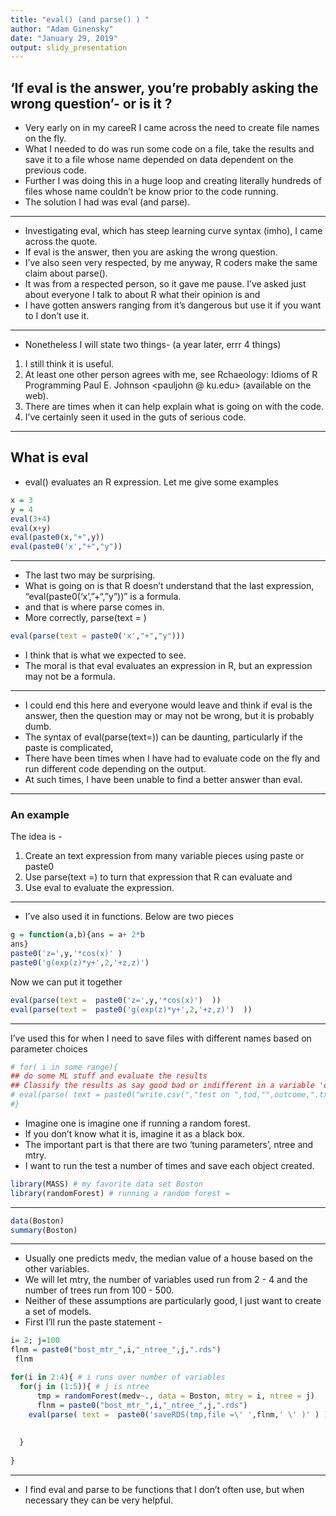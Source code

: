 ```yaml
---
title: "eval() (and parse() ) "
author: "Adam Ginensky"
date: "January 29, 2019"
output: slidy_presentation
---
```


## 'If eval is the answer, you're probably asking the wrong question'- or is it ? 

* Very early on in my careeR I came across the need to create file names on the fly.  
* What I needed to do was run some code on a file, take the results and save it to a file whose name depended on data dependent on the previous code.  
* Further I was doing this in a huge loop and creating literally hundreds of files whose name couldn't be know prior to the code running.  
* The solution I had was eval (and parse).  

---

* Investigating eval, which has steep learning curve syntax (imho), I came across the  quote. 
* If eval is the answer, then you are asking the wrong question.  
* I've also seen very respected, by me anyway, R coders make the same claim about parse().   
* It was from a respected person, so it gave me pause.  I've asked just about everyone I talk to about R what their opinion is and 
* I have gotten answers ranging from it's dangerous but use it if you want to I don't use it. 

---

* Nonetheless I will state two things- (a year later, errr 4 things)
1. I still think it is useful.
2. At least one other person agrees with me, see Rchaeology: Idioms of R Programming
Paul E. Johnson <pauljohn @ ku.edu> (available on the web).
3. There are times when it can help explain what is going on with the code.
4. I've certainly seen it used  in the guts of serious code.

---

## What is eval 

* eval() evaluates an R expression.  Let me give some examples

```r
x = 3
y = 4
eval(3+4)
eval(x+y)
eval(paste0(x,"+",y))
eval(paste0('x',"+","y"))
```

---

* The last two may be surprising.
* What is going on is that R doesn't understand that the last expression, "eval(paste0('x',"+","y"))"  is a formula. 
* and that is where parse comes in.  
* More correctly, parse(text = )

```r
eval(parse(text = paste0('x',"+","y")))
```
* I think that is what we expected to see. 
* The moral is that eval evaluates an expression in R, but an expression may not be a formula.

---

* I could end this here and everyone would leave and think if eval is the answer, then the question may or may not be wrong, but it is probably dumb.
* The syntax of eval(parse(text=)) can be daunting, particularly if the paste is complicated, 
* There have been times when I have had to evaluate code on the fly and run different code
depending on the output.
* At such times, I have been unable to find a better answer than eval.

---



### An example 

The idea is - 

1. Create an text expression from many variable pieces using paste or paste0
2. Use parse(text =) to turn that expression that R can evaluate and
3. Use eval to evaluate the expression.


---

* I've also used it in functions.  Below are two pieces


```r
g = function(a,b){ans = a+ 2*b
ans}
paste0('z=',y,'*cos(x)' )
paste0('g(exp(z)*y+',2,'+z,z)')
```

Now we can put it together 
```r
eval(parse(text =  paste0('z=',y,'*cos(x)')  ))
eval(parse(text =  paste0('g(exp(z)*y+',2,'+z,z)')  ))
```

---

I've used this for when I need to save files with different names based on parameter choices

```r
# for( i in some range){
## do some ML stuff and evaluate the results
## Classify the results as say good bad or indifferent in a variable 'outcome' tod = Sys.Date()
# eval(parse( text = paste0("write.csv(","test on ",tod,"",outcome,".txt",")""))
#}

```



* Imagine one is imagine one if running a random forest. 
* If you don't know what it is, imagine it as a black box.
* The important part is that there are two 'tuning parameters', ntree and mtry.
* I want to run the test a number of times and save each object created.

```r
library(MASS) # my favorite data set Boston
library(randomForest) # running a random forest =
```

---

```r
data(Boston)
summary(Boston)
```


---

* Usually one predicts medv, the median value of a house based on the other variables.
* We will let mtry, the number of variables used run from 2 - 4 and the number of trees run from 100 - 500. 
* Neither of these assumptions are particularly good, I just want to create a set of models.
* First I'll run the paste statement -

```r
i= 2; j=100
flnm = paste0("bost_mtr_",i,"_ntree_",j,".rds")
 flnm    
```


```r

for(i in 2:4){ # i runs over number of variables
  for(j in (1:5)){ # j is ntree
      tmp = randomForest(medv~., data = Boston, mtry = i, ntree = j)
      flnm = paste0("bost_mtr_",i,"_ntree_",j,".rds")
    eval(parse( text =  paste0('saveRDS(tmp,file =\' ',flnm,' \' )' ) )) # 
    
    
  }
  
}
```


---
* I find eval and parse to be functions that I don't often use, but when necessary they can be very helpful.


